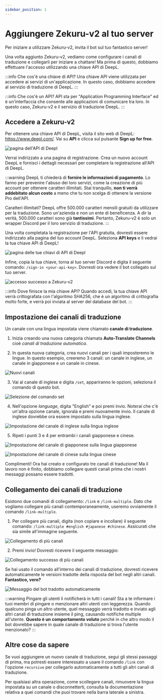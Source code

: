 ```yaml
---
sidebar_position: 1
---
```



# Aggiungere Zekuru-v2 al tuo server

Per iniziare a utilizzare Zekuru-v2, invita il bot sul tuo fantastico server!

<DiscordInviteLink
  imageSrc="https://cdn.discordapp.com/avatars/1161611086139768862/0ccde9bc440e0929a0c83734c928afda.webp?size=96"
  imageAlt="immagine di profilo di Zekuru-v2"
  name="Zekuru-v2"
  link="https://discord.com/oauth2/authorize?client_id=1161611086139768862&permissions=137976212544&scope=bot+applications.commands"
/>

Una volta aggiunto Zekuru-v2, vediamo come configurare i canali di traduzione e collegarli per iniziare a chattare! Ma prima di questo, dobbiamo effettuare l'accesso utilizzando una chiave API di DeepL.

:::info Che cos'è una chiave di API?
Una chiave API viene utilizzata per accedere ai servizi di un'applicazione. In questo caso, dobbiamo accedere al servizio di traduzione di DeepL.
:::

:::info Che cos'è un API?
API sta per "Application Programming Interface" ed è un'interfaccia che consente alle applicazioni di comunicare tra loro. In questo caso, Zekuru-v2 e il servizio di traduzione DeepL.
:::

## Accedere a Zekuru-v2

Per ottenere una chiave API di DeepL, visita il sito web di DeepL: https://www.deepl.com/. Vai su **API** e clicca sul pulsante **Sign up for free**.

![pagina dell'API di Deepl](./images/deepl-api-page.png)

Verrai indirizzato a una pagina di registrazione. Crea un nuovo account DeepL e fornisci i dettagli necessari per completare la registrazione all'API di DeepL.

:::warning
DeepL ti chiederà di **fornire le informazioni di pagamento**. Lo fanno per prevenire l'abuso dei loro servizi, come la creazione di più account per ottenere caratteri illimitati. Stai tranquillo, **non ti verrà addebitato alcun costo** a meno che tu non scelga di ottenere la versione Pro dell'API.

Caratteri illimitati? DeepL offre 500.000 caratteri mensili gratuiti da utilizzare per la traduzione. Sono un'azienda e non un ente di beneficenza. A dir la verità, 500.000 caratteri sono già **tantissimi**. Pertanto, Zekuru-v2 è solo un wrapper Discord per il loro servizio di traduzione.
:::

Una volta completata la registrazione per l'API gratuita, dovresti essere indirizzato alla pagina del tuo account DeepL. Seleziona **API keys** e lì vedrai la tua chiave API di DeepL!

![pagina delle tue chiavi di API di Deepl](./images/deepl-api-keys-page.png)

Infine, copia la tua chiave, torna al tuo server Discord e digita il seguente comando: `/sign-in <your-api-key>`. Dovresti ora vedere il bot collegato sul tuo server.

![accesso successo a Zekuru-v2](./images/signed-in.png)

:::info Dove finisce la mia chiave API?
Quando accedi, la tua chiave API verrà crittografata con l'algoritmo SHA256, che è un algoritmo di crittografia molto forte, e verrà poi inviata al server del database del bot.
:::

## Impostazione dei canali di traduzione

Un canale con una lingua impostata viene chiamato **canale di traduzione**.

1. Inizia creando una nuova categoria chiamata **Auto-Translate Channels** cioè _canali di traduzione automatica_.

2. In questa nuova categoria, crea nuovi canali per i quali imposteremo le lingue. In questo esempio, creeremo 3 canali: un canale in inglese, un canale in giapponese e un canale in cinese.

![Nuovi canali](./images/new-channels.png)

3. Vai al canale di inglese e digita `/set`, appariranno le opzioni, seleziona il comando di questo bot.

![Selezione del comando set](./images/select-set.png)

4. Nell'opzione _language_, digita "English" e poi premi invio. Noterai che c'è un'altra opzione canale, ignorala e premi nuovamente invio. Il canale di inglese dovrebbe ora essere impostato sulla lingua inglese.

![Impostazione del canale di inglese sulla lingua inglese](./images/english-set-channel.png)

5. Ripeti i punti 3 e 4 per entrambi i canali giapponese e cinese.

![Impostazione del canale di giapponese sulla lingua giapponese](./images/japanese-set-channel.png)

![Impostazione del canale di cinese sulla lingua cinese](./images/chinese-set-channel.png)

Complimenti! Ora hai creato e configurato tre canali di traduzione! Ma il lavoro non è finito, dobbiamo collegare questi canali prima che i nostri messaggi possano essere tradotti.

## Collegamento dei canali di traduzione

Esistono due comandi di collegamento: `/link` e `/link-multiple`. Dato che vogliamo collegare più canali contemporaneamente, useremo ovviamente il comando `/link-multiple`.

1. Per collegare più canali, digita (non copiare e incollare) il seguente comando: `/link-multiple #english #japanese #chinese`. Assicurati che sia simile all'immagine seguente.

![Collegamento di più canali](./images/link-multiple.png)

2. Premi invio! Dovresti ricevere il seguente messaggio:

![Collegamento successo di più canali](./images/success-link-multiple.png)

Se hai usato il comando all'interno dei canali di traduzione, dovresti ricevere automaticamente le versioni tradotte della risposta del bot negli altri canali. **Fantastico, vero?**

![Messaggio del bot tradotto automaticamente](./images/translated.png)

:::warning Pingare gli utenti li notificherà in tutti i canali!
Sta a te informare i tuoi membri di pingare o menzionare altri utenti con leggerezza. Quando qualcuno pinga un altro utente, quel messaggio verrà tradotto e inviato agli altri canali di traduzione insieme il ping, causando notifiche multiple all'utente. **Questo è un comportamento voluto** perché in che altro modo il bot dovrebbe sapere in quale canale di traduzione si trova l'utente menzionato?
:::

## Altre cose da sapere

Se vuoi aggiungere un nuovo canale di traduzione, segui gli stessi passaggi di prima, ma potresti essere interessato a usare il comando `/link` con l'opzione `recursive` per collegarlo automaticamente a tutti gli altri canali di traduzione.

Per qualsiasi altra operazione, come scollegare canali, rimuovere la lingua impostata su un canale o disconnetterti, consulta la documentazione relativa a quei comandi che puoi trovare nella barra laterale a sinistra.
